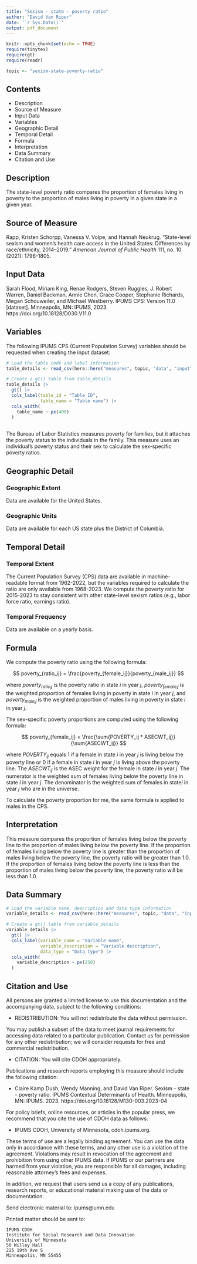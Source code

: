 ```yaml
---
title: "Sexism - state - poverty ratio"
author: "David Van Riper"
date: '`r Sys.Date()`'
output: pdf_document
---
```

  
```r
knitr::opts_chunk$set(echo = TRUE)
require(tinytex)
require(gt)
require(readr)

topic <- "sexism-state-poverty-ratio"
```

## Contents
* Description
* Source of Measure
* Input Data
* Variables
* Geographic Detail
* Temporal Detail
* Formula
* Interpretation
* Data Summary
* Citation and Use

## Description
The state-level poverty ratio compares the proportion of females living in poverty to the proportion of males living in poverty in a given state in a given year. 

## Source of Measure
Rapp, Kristen Schorpp, Vanessa V. Volpe, and Hannah Neukrug. "State-level sexism and women’s health care access in the United States: Differences by race/ethnicity, 2014–2019." _American Journal of Public Health_ 111, no. 10 (2021): 1796-1805.

## Input Data
Sarah Flood, Miriam King, Renae Rodgers, Steven Ruggles, J. Robert Warren, Daniel Backman, Annie Chen, Grace Cooper, Stephanie Richards, Megan Schouweiler, and Michael Westberry. IPUMS CPS: Version 11.0 [dataset]. Minneapolis, MN: IPUMS, 2023. https://doi.org/10.18128/D030.V11.0

## Variables
The following IPUMS CPS (Current Population Survey) variables should be requested when creating the input dataset:
  
```r
# Load the table code and label information
table_details <- read_csv(here::here("measures", topic, "data", "input", "table_code_label.csv"))

# Create a gt() table from table_details
table_details |> 
  gt() |> 
  cols_label(table_id = "Table ID",
             table_name = "Table name") |> 
  cols_width(
    table_name ~ px(400)
  )
  
```

The Bureau of Labor Statistics measures poverty for families, but it attaches the poverty status to the individuals in the family. This measure uses an individual's poverty status and their sex to calculate the sex-specific poverty ratios. 

## Geographic Detail
  
### Geographic Extent
Data are available for the United States.

### Geographic Units
Data are available for each US state plus the District of Columbia.

## Temporal Detail

### Temporal Extent
The Current Population Survey (CPS) data are available in machine-readable format from 1962-2022, but the variables required to calculate the ratio are only available from 1968-2023. We compute the poverty ratio for 2015-2023 to stay consistent with other state-level sexism ratios (e.g., labor force ratio, earnings ratio). 

### Temporal Frequency
Data are available on a yearly basis. 

## Formula 

We compute the poverty ratio using the following formula:
  
$$
  poverty_{ratio_ij} = \frac{poverty_{female_ij}}{poverty_{male_ij}} 
$$
  
where $poverty_{ratio_ij}$ is the poverty ratio in state $i$ in year $j$, $poverty_{female_ij}$ is the weighted proportion of females living in poverty in state $i$ in year $j$, and $poverty_{male_ij}$ is the weighted proportion of males living in poverty in state $i$ in year $j$. 

The sex-specific poverty proportions are computed using the following formula:
  
$$
  poverty_{female_ij} = \frac{\sum{POVERTY_ij * ASECWT_ij}}{\sum{ASECWT_ij}}
$$
  
where $POVERTY_{ij}$ equals 1 if a female in state $i$ in year $j$ is living below the poverty line or 0 if a female in state $i$ in year $j$ is living above the poverty line. The $ASECWT_{ij}$ is the ASEC weight for the female in state $i$ in year $j$. The numerator is the weighted sum of females living below the poverty line in state $i$ in year $j$. The denominator is the weighted sum of females in state$i$ in year $j$ who are in the universe. 

To calculate the poverty proportion for me, the same formula is applied to males in the CPS. 

## Interpretation
This measure compares the proportion of females living below the poverty line to the proportion of males living below the poverty line. If the proportion of females living below the poverty line is greater than the proportion of males living below the poverty line, the poverty ratio will be greater than 1.0. If the proportion of females living below the poverty line is less than the proportion of males living below the poverty line, the poverty ratio will be less than 1.0.

## Data Summary
```r
# Load the variable name, description and data type information
variable_details <- read_csv(here::here("measures", topic, "data", "input", "variable_descriptions.csv"))

# Create a gt() table from variable_details
variable_details |> 
  gt() |> 
  cols_label(variable_name = "Variable name",
             variable_description = "Variable description",
             data_type = "Data type") |> 
  cols_width(
    variable_description ~ px(250)
  )
```
  
## Citation and Use
  All persons are granted a limited license to use this documentation and the
accompanying data, subject to the following conditions:
  
  * REDISTRIBUTION: You will not redistribute the data without permission.

You may publish a subset of the data to meet journal requirements for accessing 
data related to a particular publication. Contact us for permission for any other 
redistribution; we will consider requests for free and commercial redistribution.

* CITATION: You will cite CDOH appropriately.

Publications and research reports employing this measure should include the following citation:
  
  * Claire Kamp Dush, Wendy Manning, and David Van Riper. Sexism - state - poverty ratio. IPUMS Contextual Determinants of Health. Minneapolis, MN: IPUMS. 2023. https://doi.org/10.18128/M130-003.2023-04

For policy briefs, online resources, or articles in the popular press, we recommend that you cite the use of CDOH data as follows:
  
  * IPUMS CDOH, University of Minnesota, cdoh.ipums.org.

These terms of use are a legally binding agreement. You can use the data only in 
accordance with these terms, and any other use is a violation of the agreement. 
Violations may result in revocation of the agreement and prohibition from using other 
IPUMS data. If IPUMS or our partners are harmed from your violation, you are 
responsible for all damages, including reasonable attorney's fees and expenses.
        
In addition, we request that users send us a copy of any publications, research
reports, or educational material making use of the data or documentation.

Send electronic material to: ipums@umn.edu

Printed matter should be sent to:

    IPUMS CDOH
    Institute for Social Research and Data Innovation
    University of Minnesota
    50 Willey Hall
    225 19th Ave S
    Minneapolis, MN 55455
